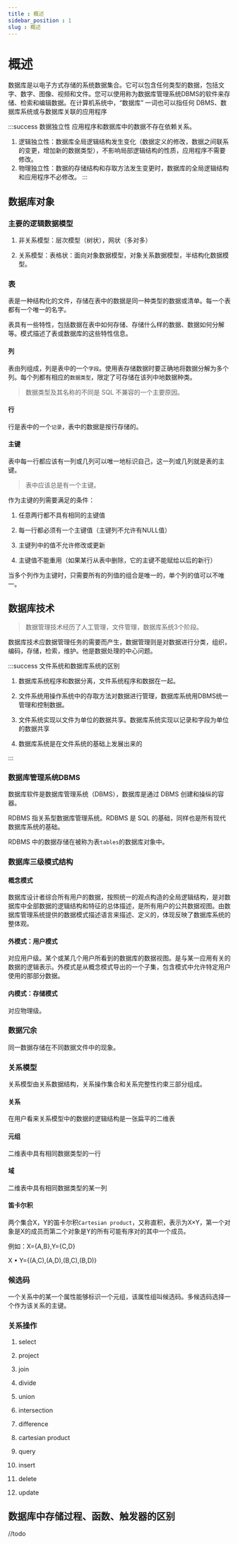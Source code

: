```yaml
---
title : 概述
sidebar_position : 1
slug : 概述
---
```

# 概述 


数据库是以电子方式存储的系统数据集合。它可以包含任何类型的数据，包括文字、数字、图像、视频和文件。您可以使用称为数据库管理系统DBMS的软件来存储、检索和编辑数据。在计算机系统中，“数据库” 一词也可以指任何 DBMS、数据库系统或与数据库关联的应用程序

:::success 数据独立性
应用程序和数据库中的数据不存在依赖关系。
1. 逻辑独立性：数据库全局逻辑结构发生变化（数据定义的修改，数据之间联系的变更，增加新的数据类型），不影响局部逻辑结构的性质，应用程序不需要修改。
2. 物理独立性：数据的存储结构和存取方法发生变更时，数据库的全局逻辑结构和应用程序不必修改。 
::: 

## 数据库对象

### 主要的逻辑数据模型

1. 非关系模型：层次模型（树状），网状（多对多）

2. 关系模型：表格状：面向对象数据模型，对象关系数据模型，半结构化数据模型。

### 表

表是一种结构化的文件，存储在表中的数据是同一种类型的数据或清单。每一个表都有一个唯一的名字。

表具有一些特性，包括数据在表中如何存储、存储什么样的数据、数据如何分解等。模式描述了表或数据库的这些特性信息。

#### 列

表由列组成，列是表中的一个`字段`。使用表存储数据时要正确地将数据分解为多个列。每个列都有相应的`数据类型`，限定了可存储在该列中地数据种类。

> 数据类型及其名称的不同是 SQL 不兼容的一个主要原因。

#### 行

行是表中的一个`记录`，表中的数据是按行存储的。

#### 主键

表中每一行都应该有一列或几列可以唯一地标识自己，这一列或几列就是表的主键。

> 表中应该总是有一个主键。

作为主键的列需要满足的条件：

1. 任意两行都不具有相同的主键值

2. 每一行都必须有一个主键值（主键列不允许有NULL值）

3. 主键列中的值不允许修改或更新

4. 主键值不能重用（如果某行从表中删除，它的主键不能赋给以后的新行）

当多个列作为主键时，只需要所有的列值的组合是唯一的，单个列的值可以不唯一。

## 数据库技术

> 数据管理技术经历了人工管理，文件管理，数据库系统3个阶段。

数据库技术应数据管理任务的需要而产生，数据管理则是对数据进行分类，组织，编码，存储，检索，维护。他是数据处理的中心问题。

:::success 文件系统和数据库系统的区别

1. 数据库系统程序和数据分离，文件系统程序和数据在一起。

2. 文件系统用操作系统中的存取方法对数据进行管理，数据库系统用DBMS统一管理和控制数据。

3. 文件系统实现以文件为单位的数据共享。数据库系统实现以记录和字段为单位的数据共享

4. 数据库系统是在文件系统的基础上发展出来的

:::

### 数据库管理系统DBMS

数据库软件是数据库管理系统（DBMS），数据库是通过 DBMS 创建和操纵的容器。

RDBMS 指关系型数据库管理系统。RDBMS 是 SQL 的基础，同样也是所有现代数据库系统的基础。

RDBMS 中的数据存储在被称为表`tables`的数据库对象中。

### 数据库三级模式结构

####  概念模式

数据库设计者综合所有用户的数据，按照统一的观点构造的全局逻辑结构，是对数据库中全部数据的逻辑结构和特征的总体描述，是所有用户的公共数据视图。由数据库管理系统提供的数据模式描述语言来描述、定义的，体现反映了数据库系统的整体观。

#### 外模式：用户模式

对应用户级。某个或某几个用户所看到的数据库的数据视图。是与某一应用有关的数据的逻辑表示。外模式是从概念模式导出的一个子集，包含模式中允许特定用户使用的那部分数据。

#### 内模式：存储模式

对应物理级。

### 数据冗余

同一数据存储在不同数据文件中的现象。

### 关系模型

关系模型由关系数据结构，关系操作集合和关系完整性约束三部分组成。

#### 关系

在用户看来关系模型中的数据的逻辑结构是一张扁平的二维表

#### 元组

二维表中具有相同数据类型的一行

#### 域

二维表中具有相同数据类型的某一列

#### 笛卡尔积

两个集合X，Y的笛卡尔积`Cartesian product`，又称直积，表示为X×Y，第一个对象是X的成员而第二个对象是Y的所有可能有序对的其中一个成员。

例如：X=\{A\,B\},Y=\{C\,D\}

X • Y=\{\(A\,C\)\,\(A\,D\)\,\(B\,C\)\,\(B\,D\)\}

### 候选码

一个关系中的某一个属性能够标识一个元组，该属性组叫候选码。多候选码选择一个作为该关系的主键。

### 关系操作

1. select

2. project

3. join

4. divide

5. union

6. intersection

7. difference

8. cartesian product

9. query

10. insert

11. delete

12. update

## 数据库中存储过程、函数、触发器的区别

//todo

